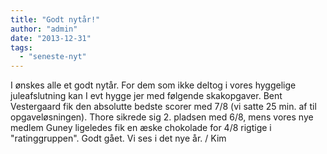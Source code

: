 ```yaml
---
title: "Godt nytår!"
author: "admin"
date: "2013-12-31"
tags: 
  - "seneste-nyt"
---
```


I ønskes alle et godt nytår. For dem som ikke deltog i vores hyggelige juleafslutning kan I evt hygge jer med følgende skakopgaver. Bent Vestergaard fik den absolutte bedste scorer med 7/8 (vi satte 25 min. af til opgaveløsningen). Thore sikrede sig 2. pladsen med 6/8, mens vores nye medlem Guney ligeledes fik en æske chokolade for 4/8 rigtige i "ratinggruppen". Godt gået. Vi ses i det nye år. / Kim
